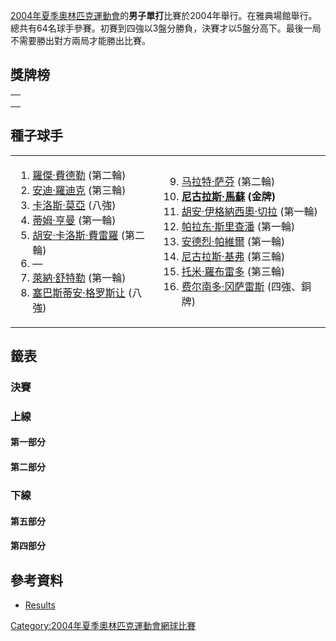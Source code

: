 {{main|2004年夏季奧林匹克運動會網球比賽}}

[[2004年夏季奧林匹克運動會|2004年夏季奧林匹克運動會]]的'''男子單打'''比賽於2004年舉行。在雅典場館舉行。總共有64名球手參賽。初賽到四強以3盤分勝負，決賽才以5盤分高下。最後一局不需要勝出對方兩局才能勝出比賽。

== 獎牌榜 ==
{| class="wikitable"
|-
| {{OlympicGoldMedalist|[[尼古拉斯·馬蘇|尼古拉斯·馬蘇]]|CHI|2004 Summer}}
|-
| {{OlympicSilverMedalist|[[馬爾迪·菲什|馬爾迪·菲什]]|USA|2004 Summer}}
|-
| {{OlympicBronzeMedalist|[[费尔南多·冈萨雷斯|费尔南多·冈萨雷斯]]|CHI|2004 Summer}}
|}

== 種子球手 ==
{|
|valign=top|
<ol>
<li> {{flagicon|SUI}} [[羅傑·費德勒|羅傑·費德勒]] (第二輪)</li>
<li> {{flagicon|USA}} [[安迪·羅迪克|安迪·羅迪克]] (第三輪)</li>
<li> {{flagicon|ESP}} [[卡洛斯·莫亞|卡洛斯·莫亞]] (八強)</li>
<li> {{flagicon|GBR}} [[蒂姆·亨曼|蒂姆·亨曼]] (第一輪)</li>
<li> {{flagicon|ESP}} [[胡安·卡洛斯·費雷羅|胡安·卡洛斯·費雷羅]] (第二輪)</li>
<li> —</li>
<li> {{flagicon|GER}} [[萊納·舒特勒|萊納·舒特勒]] (第一輪)</li>
<li> {{flagicon|FRA}} [[塞巴斯蒂安·格罗斯让|塞巴斯蒂安·格罗斯让]] (八強)</li>
</ol>
|valign=top|
<ol start=9>
<li> {{flagicon|RUS}} [[马拉特·萨芬|马拉特·萨芬]] (第二輪)</li>
<li> '''{{flagicon|CHI}} [[尼古拉斯·馬蘇|尼古拉斯·馬蘇]] (金牌)'''</li>
<li> {{flagicon|ARG}} [[胡安·伊格納西奧·切拉|胡安·伊格納西奧·切拉]] (第一輪)</li>
<li> {{flagicon|THA}} [[帕拉东·斯里查潘|帕拉东·斯里查潘]] (第一輪)</li>
<li> {{flagicon|ROM}} [[安德烈·帕維爾|安德烈·帕維爾]] (第一輪)</li>
<li> {{flagicon|GER}} [[尼古拉斯·基弗|尼古拉斯·基弗]] (第三輪)</li>
<li> {{flagicon|ESP}} [[托米·羅布雷多|托米·羅布雷多]] (第三輪)</li>
<li> {{flagicon|CHI}} [[费尔南多·冈萨雷斯|费尔南多·冈萨雷斯]] (四強、銅牌)</li>
</ol>
|}

== 籤表 ==
{{Draw key}}
=== 決賽 ===
{{8TeamBracket-Tennis35-with third
| RD1=八強
| RD2=四強
| RD3=決賽

| team-width=175

| RD1-team1={{flagicon|CZE}} [[托馬什·貝爾迪赫|貝爾迪赫]]
| RD1-seed1= 
| RD1-team2={{flagicon|USA}} '''[[泰勒·丹特|丹特]]'''
| RD1-seed2= 
| RD1-score1-1=4
| RD1-score2-1='''6
| RD1-score1-2=1
| RD1-score2-2='''6
| RD1-team3={{flagicon|ESP}} [[卡洛斯·莫亞|莫亞]]
| RD1-seed3=3
| RD1-team4={{flagicon|CHI}} '''[[尼古拉斯·馬蘇|馬蘇]]'''
| RD1-seed4=10
| RD1-score3-1=2
| RD1-score4-1='''6
| RD1-score3-2=5
| RD1-score4-2='''7
| RD1-team5={{flagicon|USA}} '''[[馬爾迪·菲什|菲什]]
| RD1-seed5= 
| RD1-team6={{flagicon|RUS}} [[米哈伊爾·尤日尼|尤日尼]]
| RD1-seed6= 
| RD1-score5-1='''6
| RD1-score6-1=3
| RD1-score5-2='''6
| RD1-score6-2=4
| RD1-team7={{flagicon|FRA}} [[塞巴斯蒂安·格罗斯让|塞巴斯蒂安·格罗斯让]]
| RD1-seed7=8
| RD1-team8={{flagicon|CHI}} '''[[费尔南多·冈萨雷斯|冈萨雷斯]]'''
| RD1-seed8=16
| RD1-score7-1=2
| RD1-score8-1='''6
| RD1-score7-2='''6
| RD1-score8-2=2
| RD1-score7-3=2
| RD1-score8-3='''6
| RD2-team1={{flagicon|USA}} [[泰勒·丹特|丹特]]
| RD2-seed1= 
| RD2-team2={{flagicon|CHI}} '''[[尼古拉斯·馬蘇|馬蘇]]'''
| RD2-seed2=10
| RD2-score1-1=6<sup>5</sup>
| RD2-score2-1='''7
| RD2-score1-2=1
| RD2-score2-2='''6
| RD2-team3={{flagicon|USA}} '''[[馬爾迪·菲什|菲什]]'''
| RD2-seed3= 
| RD2-team4={{flagicon|CHI}} [[费尔南多·冈萨雷斯|冈萨雷斯]]
| RD2-seed4=16
| RD2-score3-1=3
| RD2-score4-1='''6
| RD2-score3-2='''6
| RD2-score4-2=3
| RD2-score3-3='''6
| RD2-score4-3=4
| RD3-team1={{flagicon|CHI}} '''[[尼古拉斯·馬蘇|馬蘇]]'''
| RD3-seed1=10
| RD3-team2={{flagicon|USA}} [[馬爾迪·菲什|菲什]]
| RD3-seed2= 
| RD3-score1-1='''6
| RD3-score2-1=3
| RD3-score1-2=3
| RD3-score2-2='''6'''
| RD3-score1-3=2
| RD3-score2-3='''6'''
| RD3-score1-4='''6
| RD3-score2-4=3
| RD3-score1-5='''6'''
| RD3-score2-5=4

| 3rd-team1={{flagicon|USA}} [[泰勒·丹特|丹特]]
| 3rd-seed1= 
| 3rd-team2={{flagicon|CHI}} '''[[费尔南多·冈萨雷斯|冈萨雷斯]]
| 3rd-seed2=16
| 3rd-score1-1=4
| 3rd-score2-1='''6
| 3rd-score1-2='''6
| 3rd-score2-2=2
| 3rd-score1-3=14
| 3rd-score2-3='''16
}}

=== 上線 ===
==== 第一部分 ====
{{16TeamBracket-Compact-Tennis3-Byes
| RD1=第一輪
| RD2=第二輪
| RD3=第三輪
| RD4=八強
| RD1-seed01=1
| RD1-team01={{flagicon|SUI}} '''[[羅傑·費德勒|費德勒]]
| RD1-score01-1='''6
| RD1-score01-2=5
| RD1-score01-3='''6
| RD1-seed02=
| RD1-team02={{flagicon|RUS}} [[尼古莱·达维登科|达维登科]]
| RD1-score02-1=3
| RD1-score02-2='''7
| RD1-score02-3=1

| RD1-seed03=
| RD1-team03={{flagicon|CZE}} '''[[托馬什·貝爾迪赫|貝爾迪赫]]
| RD1-score03-1='''6
| RD1-score03-2='''7
| RD1-score03-3=
| RD1-seed04=
| RD1-team04={{flagicon|GER}} [[佛羅里恩·梅爾|梅爾]]
| RD1-score04-1=3
| RD1-score04-2=5
| RD1-score04-3=

| RD1-seed05=
| RD1-team05={{flagicon|FRA}} '''[[法布里斯·桑托羅|桑托羅]]
| RD1-score05-1='''6
| RD1-score05-2='''6
| RD1-score05-3=
| RD1-seed06=
| RD1-team06={{flagicon|ITA}} [[菲利波·沃蘭德里|沃蘭德里]]
| RD1-score06-1=1
| RD1-score06-2=2
| RD1-score06-3=

| RD1-seed07=
| RD1-team07={{flagicon|ALG}} [[Lamine_Ouahab|L Ouahab]]
| RD1-score07-1=3
| RD1-score07-2=4
| RD1-score07-3=
| RD1-seed08=15
| RD1-team08={{flagicon|ESP}} '''[[托米·羅布雷多|羅布雷多]]
| RD1-score08-1='''6
| RD1-score08-2='''6
| RD1-score08-3=

| RD1-seed09=12
| RD1-team09={{flagicon|THA}} [[帕拉东·斯里查潘|斯里查潘]]
| RD1-score09-1=2
| RD1-score09-2=3
| RD1-score09-3=
| RD1-seed10=
| RD1-team10={{flagicon|SWE}} '''[[約阿希姆·約翰松|約翰松]]
| RD1-score10-1='''6
| RD1-score10-2='''6
| RD1-score10-3=

| RD1-seed11=
| RD1-team11={{flagicon|ARM}} [[薩爾吉思·薩格西恩|薩格西恩]]
| RD1-score11-1=3
| RD1-score11-2=2
| RD1-score11-3=
| RD1-seed12=
| RD1-team12={{flagicon|CRO}} '''[[伊万·柳比契奇|柳比契奇]]
| RD1-score12-1='''6
| RD1-score12-2='''6
| RD1-score12-3=

| RD1-seed13=
| RD1-team13={{flagicon|SVK}} '''[[多米尼克·赫巴蒂|赫巴蒂]]
| RD1-score13-1='''6
| RD1-score13-2='''6
| RD1-score13-3=
| RD1-seed14=
| RD1-team14={{flagicon|MAR}} [[尤尼斯·艾诺伊|艾诺伊]]
| RD1-score14-1=3
| RD1-score14-2=4
| RD1-score14-3=

| RD1-seed15=
| RD1-team15={{flagicon|USA}} '''[[泰勒·丹特|丹特]]
| RD1-score15-1='''6
| RD1-score15-2=3
| RD1-score15-3='''6
| RD1-seed16=
| RD1-team16={{flagicon|CAN}} [[Frederic_Niemeyer|F Niemeyer]]
| RD1-score16-1=2
| RD1-score16-2='''6
| RD1-score16-3=4

| RD2-seed01=1
| RD2-team01={{flagicon|SUI}} [[羅傑·費德勒|費德勒]]
| RD2-score01-1='''6
| RD2-score01-2=5
| RD2-score01-3=5
| RD2-seed02=
| RD2-team02={{flagicon|CZE}} '''[[托馬什·貝爾迪赫|貝爾迪赫]]
| RD2-score02-1=4
| RD2-score02-2='''7
| RD2-score02-3='''7

| RD2-seed03=
| RD2-team03={{flagicon|FRA}} [[法布里斯·桑托羅|桑托羅]]
| RD2-score03-1='''6
| RD2-score03-2=3
| RD2-score03-3=4
| RD2-seed04=15
| RD2-team04={{flagicon|ESP}} '''[[托米·羅布雷多|羅布雷多]]
| RD2-score04-1=1
| RD2-score04-2='''6
| RD2-score04-3='''6

| RD2-seed05=
| RD2-team05={{flagicon|SWE}} [[約阿希姆·約翰松|約翰松]]
| RD2-score05-1=6<sup>3</sup>
| RD2-score05-2=4
| RD2-score05-3=
| RD2-seed06=
| RD2-team06={{flagicon|CRO}} '''[[伊万·柳比契奇|柳比契奇]]
| RD2-score06-1='''7
| RD2-score06-2='''6
| RD2-score06-3=

| RD2-seed07=
| RD2-team07={{flagicon|SVK}} [[多米尼克·赫巴蒂|赫巴蒂]]
| RD2-score07-1=6<sup>4</sup>
| RD2-score07-2=3
| RD2-score07-3=
| RD2-seed08=
| RD2-team08={{flagicon|USA}} '''[[泰勒·丹特|丹特]]
| RD2-score08-1='''7
| RD2-score08-2='''6
| RD2-score08-3=

| RD3-seed01=
| RD3-team01={{flagicon|CZE}} '''[[托馬什·貝爾迪赫|貝爾迪赫]]
| RD3-score01-1='''7
| RD3-score01-2=4
| RD3-score01-3='''8
| RD3-seed02=15
| RD3-team02={{flagicon|ESP}} [[托米·羅布雷多|羅布雷多]]
| RD3-score02-1=6<sup>2</sup>
| RD3-score02-2='''6
| RD3-score02-3=6

| RD3-seed03=
| RD3-team03={{flagicon|CRO}} [[伊万·柳比契奇|柳比契奇]]
| RD3-score03-1=4
| RD3-score03-2=4
| RD3-score03-3=
| RD3-seed04=
| RD3-team04={{flagicon|USA}} '''[[泰勒·丹特|丹特]]
| RD3-score04-1='''6
| RD3-score04-2='''6
| RD3-score04-3=

| RD4-seed01=
| RD4-team01={{flagicon|CZE}} [[托馬什·貝爾迪赫|貝爾迪赫]]
| RD4-score01-1=4
| RD4-score01-2=1
| RD4-score01-3=
| RD4-seed02=
| RD4-team02={{flagicon|USA}} '''[[泰勒·丹特|丹特]]
| RD4-score02-1='''6
| RD4-score02-2='''6
| RD4-score02-3=
}}

==== 第二部分 ====
{{16TeamBracket-Compact-Tennis3-Byes
| RD1=第一輪
| RD2=第二輪
| RD3=第三輪
| RD4=八強
| RD1-seed01=3
| RD1-team01={{flagicon|ESP}} '''[[卡洛斯·莫亞|莫亞]]
| RD1-score01-1='''7
| RD1-score01-2=6<sup>7</sup>
| RD1-score01-3='''9
| RD1-seed02=
| RD1-team02={{flagicon|SWE}} [[托馬斯·恩奎斯特|恩奎斯特]]
| RD1-score02-1=6<sup>8</sup>
| RD1-score02-2='''7
| RD1-score02-3=7

| RD1-seed03=
| RD1-team03={{flagicon|AUS}} [[馬克·菲利普西斯|菲利普西斯]]
| RD1-score03-1='''6
| RD1-score03-2=0
| RD1-score03-3=1
| RD1-seed04=
| RD1-team04={{flagicon|BEL}} '''[[奧利維埃·羅庫斯|O 羅庫斯]]
| RD1-score04-1=3
| RD1-score04-2='''6
| RD1-score04-3='''6

| RD1-seed05=
| RD1-team05={{flagicon|FRA}} '''[[阿诺·克莱芒|克莱門特]]
| RD1-score05-1='''7
| RD1-score05-2='''6
| RD1-score05-3=
| RD1-seed06=
| RD1-team06={{flagicon|ECU}} [[尼古拉斯·拉潘蒂|拉潘蒂]]
| RD1-score06-1=6<sup>5</sup>
| RD1-score06-2=2
| RD1-score06-3=

| RD1-seed07=
| RD1-team07={{flagicon|CRO}} '''[[伊沃·卡洛維奇|卡洛維奇]]
| RD1-score07-1='''6
| RD1-score07-2=6<sup>10</sup>
| RD1-score07-3='''6
| RD1-seed08=13
| RD1-team08={{flagicon|ROU}} [[安德烈·帕維爾|帕維爾]]
| RD1-score08-1=4
| RD1-score08-2='''7
| RD1-score08-3=2

| RD1-seed09=10
| RD1-team09={{flagicon|CHI}} '''[[尼古拉斯·馬蘇|馬蘇]]
| RD1-score09-1='''6
| RD1-score09-2=5
| RD1-score09-3='''6
| RD1-seed10=
| RD1-team10={{flagicon|BRA}} [[古斯塔沃·库尔滕|库尔滕]]
| RD1-score10-1=3
| RD1-score10-2='''7
| RD1-score10-3=4

| RD1-seed11=
| RD1-team11={{flagicon|AUT}} [[于爾根·梅爾策|梅爾策]]
| RD1-score11-1=0
| RD1-score11-2=1
| RD1-score11-3=
| RD1-seed12=
| RD1-team12={{flagicon|USA}} '''[[文斯·斯佩迪亞|斯佩迪亞]]
| RD1-score12-1='''6
| RD1-score12-2='''6
| RD1-score12-3=

| RD1-seed13=
| RD1-team13={{flagicon|ARG}} '''[[阿古斯丁·卡萊里|卡萊里]]
| RD1-score13-1=2
| RD1-score13-2='''6
| RD1-score13-3='''8
| RD1-seed14=
| RD1-team14={{flagicon|SVK}} [[卡洛爾·貝克爾|貝克]]
| RD1-score14-1='''6
| RD1-score14-2=3
| RD1-score14-3=6

| RD1-seed15=
| RD1-team15={{flagicon|RUS}} '''[[伊戈爾·安德烈耶夫|安德烈耶夫]]
| RD1-score15-1=6<sup>5</sup>
| RD1-score15-2='''7
| RD1-score15-3='''6
| RD1-seed16=7
| RD1-team16={{flagicon|GER}} [[萊納·舒特勒|舒特勒]]
| RD1-score16-1='''7
| RD1-score16-2=6<sup>2</sup>
| RD1-score16-3=2

| RD2-seed01=3
| RD2-team01={{flagicon|ESP}} '''[[卡洛斯·莫亞|莫亞]]
| RD2-score01-1='''6
| RD2-score01-2='''7
| RD2-score01-3=
| RD2-seed02=
| RD2-team02={{flagicon|BEL}} [[奧利維埃·羅庫斯|O 羅庫斯]]
| RD2-score02-1=0
| RD2-score02-2=6<sup>3</sup>
| RD2-score02-3=

| RD2-seed03=
| RD2-team03={{flagicon|FRA}} [[阿诺·克莱芒|克莱門特]]
| RD2-score03-1=6<sup>4</sup>
| RD2-score03-2='''6
| RD2-score03-3=4
| RD2-seed04=
| RD2-team04={{flagicon|CRO}} '''[[伊沃·卡洛維奇|卡洛維奇]]
| RD2-score04-1='''7
| RD2-score04-2=4
| RD2-score04-3='''6

| RD2-seed05=10
| RD2-team05={{flagicon|CHI}} '''[[尼古拉斯·馬蘇|馬蘇]]
| RD2-score05-1='''7
| RD2-score05-2='''6
| RD2-score05-3=
| RD2-seed06=
| RD2-team06={{flagicon|USA}} [[文斯·斯佩迪亞|斯佩迪亞]]
| RD2-score06-1=6<sup>3</sup>
| RD2-score06-2=2
| RD2-score06-3=

| RD2-seed07=
| RD2-team07={{flagicon|ARG}} [[阿古斯丁·卡萊里|卡萊里]]
| RD2-score07-1=W
| RD2-score07-2=/
| RD2-score07-3=O
| RD2-seed08=
| RD2-team08={{flagicon|RUS}} '''[[伊戈爾·安德烈耶夫|安德烈耶夫]]
| RD2-score08-1=
| RD2-score08-2=
| RD2-score08-3=

| RD3-seed01=3
| RD3-team01={{flagicon|ESP}} '''[[卡洛斯·莫亞|莫亞]]
| RD3-score01-1=4
| RD3-score01-2='''7
| RD3-score01-3='''6
| RD3-seed02=
| RD3-team02={{flagicon|CRO}} [[伊沃·卡洛維奇|卡洛維奇]]
| RD3-score02-1='''6
| RD3-score02-2=6<sup>3</sup>
| RD3-score02-3=4

| RD3-seed03=10
| RD3-team03={{flagicon|CHI}} '''[[尼古拉斯·馬蘇|馬蘇]]
| RD3-score03-1='''6
| RD3-score03-2=6<sup>4</sup>
| RD3-score03-3='''6
| RD3-seed04=
| RD3-team04={{flagicon|RUS}} [[伊戈爾·安德烈耶夫|安德烈耶夫]]
| RD3-score04-1=3
| RD3-score04-2='''7
| RD3-score04-3=4

| RD4-seed01=3
| RD4-team01={{flagicon|ESP}} [[卡洛斯·莫亞|莫亞]]
| RD4-score01-1=2
| RD4-score01-2=5
| RD4-score01-3=
| RD4-seed02=10
| RD4-team02={{flagicon|CHI}} '''[[尼古拉斯·馬蘇|馬蘇]]
| RD4-score02-1='''6
| RD4-score02-2='''7
| RD4-score02-3=
}}

=== 下線 ===
==== 第五部分 ====
{{16TeamBracket-Compact-Tennis3-Byes
| RD1=第一輪
| RD2=第二輪
| RD3=第三輪
| RD4=八強
| RD1-seed01=5
| RD1-team01={{flagicon|ESP}} '''[[胡安·卡洛斯·費雷羅|費雷羅]]
| RD1-score01-1='''6
| RD1-score01-2='''6
| RD1-score01-3=
| RD1-seed02=
| RD1-team02={{flagicon|MAR}} [[希沙姆·阿拉齊|阿拉齊]]
| RD1-score02-1=3
| RD1-score02-2=1
| RD1-score02-3=

| RD1-seed03=
| RD1-team03={{flagicon|USA}} '''[[馬爾迪·菲什|菲什]]
| RD1-score03-1='''7
| RD1-score03-2=1
| RD1-score03-3=
| RD1-seed04=
| RD1-team04={{flagicon|SWE}} [[約納斯·比約克曼|比約克曼]]
| RD1-score04-1=6<sup>7</sup>
| RD1-score04-2=0
| RD1-score04-3=r

| RD1-seed05=
| RD1-team05={{flagicon|FIN}} '''[[亞爾科·涅米寧|涅米寧]]
| RD1-score05-1='''6
| RD1-score05-2='''6
| RD1-score05-3=
| RD1-seed06=
| RD1-team06={{flagicon|TPE}} [[盧彥勳|盧]]
| RD1-score06-1=3
| RD1-score06-2=3
| RD1-score06-3=

| RD1-seed07=
| RD1-team07={{flagicon|BLR}} '''[[马克斯·米尔内|米尔内]]
| RD1-score07-1=3
| RD1-score07-2='''7
| RD1-score07-3='''6
| RD1-seed08=11
| RD1-team08={{flagicon|ARG}} [[胡安·伊格納西奧·切拉|切拉]]
| RD1-score08-1='''6
| RD1-score08-2=6<sup>0</sup>
| RD1-score08-3=4

| RD1-seed09=14
| RD1-team09={{flagicon|GER}} '''[[尼古拉斯·基弗|基弗]]
| RD1-score09-1='''6
| RD1-score09-2='''6
| RD1-score09-3=
| RD1-seed10=
| RD1-team10={{flagicon|BLR}} [[Vladimir_Voltchkov|V Voltchkov]]
| RD1-score10-1=2
| RD1-score10-2=4
| RD1-score10-3=

| RD1-seed11=
| RD1-team11={{flagicon|FRA}} [[Gregory_Carraz|G Carraz]]
| RD1-score11-1='''7
| RD1-score11-2=6<sup>5</sup>
| RD1-score11-3=5
| RD1-seed12=
| RD1-team12={{flagicon|CYP}} '''[[马科斯·巴格达蒂斯|巴格达蒂斯]]
| RD1-score12-1=5
| RD1-score12-2='''7
| RD1-score12-3='''7

| RD1-seed13=
| RD1-team13={{flagicon|RUS}} '''[[米哈伊爾·尤日尼|尤日尼]]
| RD1-score13-1='''6
| RD1-score13-2='''6
| RD1-score13-3=
| RD1-seed14=
| RD1-team14={{flagicon|BEL}} [[克薩維埃·馬利斯|馬利斯]]
| RD1-score14-1=2
| RD1-score14-2=2
| RD1-score14-3=

| RD1-seed15=
| RD1-team15={{flagicon|CZE}} '''[[伊里·諾瓦克|諾瓦克]]
| RD1-score15-1='''6
| RD1-score15-2='''6
| RD1-score15-3=
| RD1-seed16=4
| RD1-team16={{flagicon|GBR}} [[蒂姆·亨曼|亨曼]]
| RD1-score16-1=3
| RD1-score16-2=3
| RD1-score16-3=

| RD2-seed01=5
| RD2-team01={{flagicon|ESP}} [[胡安·卡洛斯·費雷羅|費雷羅]]
| RD2-score01-1='''6
| RD2-score01-2=6<sup>5</sup>
| RD2-score01-3=4
| RD2-seed02=
| RD2-team02={{flagicon|USA}} '''[[馬爾迪·菲什|菲什]]
| RD2-score02-1=4
| RD2-score02-2='''7
| RD2-score02-3='''6

| RD2-seed03=
| RD2-team03={{flagicon|FIN}} [[亞爾科·涅米寧|涅米寧]]
| RD2-score03-1=3
| RD2-score03-2=4
| RD2-score03-3=
| RD2-seed04=
| RD2-team04={{flagicon|BLR}} '''[[马克斯·米尔内|米尔内]]
| RD2-score04-1='''6
| RD2-score04-2='''6
| RD2-score04-3=

| RD2-seed05=14
| RD2-team05={{flagicon|GER}} '''[[尼古拉斯·基弗|基弗]]
| RD2-score05-1='''6
| RD2-score05-2=3
| RD2-score05-3='''6
| RD2-seed06=
| RD2-team06={{flagicon|CYP}} [[马科斯·巴格达蒂斯|巴格达蒂斯]]
| RD2-score06-1=2
| RD2-score06-2='''6
| RD2-score06-3=3

| RD2-seed07=
| RD2-team07={{flagicon|RUS}} '''[[米哈伊爾·尤日尼|尤日尼]]
| RD2-score07-1='''6
| RD2-score07-2='''6
| RD2-score07-3=
| RD2-seed08=
| RD2-team08={{flagicon|CZE}} [[伊里·諾瓦克|諾瓦克]]
| RD2-score08-1=4
| RD2-score08-2=3
| RD2-score08-3=

| RD3-seed01=
| RD3-team01={{flagicon|USA}} '''[[馬爾迪·菲什|菲什]]
| RD3-score01-1='''6
| RD3-score01-2=4
| RD3-score01-3='''6
| RD3-seed02=
| RD3-team02={{flagicon|BLR}} [[马克斯·米尔内|米尔内]]
| RD3-score02-1=3
| RD3-score02-2='''6
| RD3-score02-3=1

| RD3-seed03=14
| RD3-team03={{flagicon|GER}} [[尼古拉斯·基弗|基弗]]
| RD3-score03-1=3
| RD3-score03-2='''6
| RD3-score03-3=2
| RD3-seed04=
| RD3-team04={{flagicon|RUS}} '''[[米哈伊爾·尤日尼|尤日尼]]
| RD3-score04-1='''6
| RD3-score04-2=2
| RD3-score04-3='''6

| RD4-seed01=
| RD4-team01={{flagicon|USA}} '''[[馬爾迪·菲什|菲什]]
| RD4-score01-1='''6
| RD4-score01-2='''6
| RD4-score01-3=
| RD4-seed02=
| RD4-team02={{flagicon|RUS}} [[米哈伊爾·尤日尼|尤日尼]]
| RD4-score02-1=3
| RD4-score02-2=4
| RD4-score02-3=
}}

==== 第四部分 ====
{{16TeamBracket-Compact-Tennis3-Byes
| RD1=第一輪
| RD2=第二輪
| RD3=第三輪
| RD4=八強
| RD1-seed01=8
| RD1-team01={{flagicon|FRA}} '''[[塞巴斯蒂安·格罗斯让|格罗斯让]]
| RD1-score01-1='''6
| RD1-score01-2='''7
| RD1-score01-3=
| RD1-seed02=
| RD1-team02={{flagicon|PER}} [[路易斯·奧爾納|奧爾納]]
| RD1-score02-1=2
| RD1-score02-2=5
| RD1-score02-3=

| RD1-seed03=
| RD1-team03={{flagicon|ROU}} [[維克托·哈內斯庫|哈內斯庫]]
| RD1-score03-1=4
| RD1-score03-2=6<sup>4</sup>
| RD1-score03-3=
| RD1-seed04=
| RD1-team04={{flagicon|AUS}} '''[[Wayne_Arthurs_(tennis)|W Arthurs]]
| RD1-score04-1='''6
| RD1-score04-2='''7
| RD1-score04-3=

| RD1-seed05=
| RD1-team05={{flagicon|SWE}} [[羅賓·索德靈|索德靈]]
| RD1-score05-1=3
| RD1-score05-2='''6
| RD1-score05-3=4
| RD1-seed06=
| RD1-team06={{flagicon|ESP}} '''[[費利西亞諾·洛佩斯|洛佩斯]]
| RD1-score06-1='''6
| RD1-score06-2=3
| RD1-score06-3='''6

| RD1-seed07=
| RD1-team07={{flagicon|SVK}} [[卡罗尔·库切拉|库切拉]]
| RD1-score07-1=0
| RD1-score07-2=4
| RD1-score07-3=
| RD1-seed08=9
| RD1-team08={{flagicon|RUS}} '''[[马拉特·萨芬|萨芬]]
| RD1-score08-1='''6
| RD1-score08-2='''6
| RD1-score08-3=

| RD1-seed09=16
| RD1-team09={{flagicon|CHI}} '''[[费尔南多·冈萨雷斯|冈萨雷斯]]
| RD1-score09-1='''7
| RD1-score09-2='''6
| RD1-score09-3=
| RD1-seed10=
| RD1-team10={{flagicon|GRE}} [[Konstantinos_Economidis|K Economidis]]
| RD1-score10-1=6<sup>2</sup>
| RD1-score10-2=2
| RD1-score10-3=

| RD1-seed11=
| RD1-team11={{flagicon|ARG}} [[Mariano_Zabaleta|M Zabaleta]]
| RD1-score11-1='''6
| RD1-score11-2=3
| RD1-score11-3=2
| RD1-seed12=
| RD1-team12={{flagicon|KOR}} '''[[李亨澤|李]]
| RD1-score12-1=4
| RD1-score12-2='''6
| RD1-score12-3='''6

| RD1-seed13=
| RD1-team13={{flagicon|CRO}} [[馬里奧·安契奇|安契奇]]
| RD1-score13-1=1
| RD1-score13-2=5
| RD1-score13-3=
| RD1-seed14=
| RD1-team14={{flagicon|GER}} '''[[托米·哈斯|哈斯]]
| RD1-score14-1='''6
| RD1-score14-2='''7
| RD1-score14-3=

| RD1-seed15=
| RD1-team15={{flagicon|BRA}} [[Flavio_Saretta|F Saretta]]
| RD1-score15-1=3
| RD1-score15-2=6<sup>4</sup>
| RD1-score15-3=
| RD1-seed16=2
| RD1-team16={{flagicon|USA}} '''[[安迪·羅迪克|羅迪克]]
| RD1-score16-1='''6
| RD1-score16-2='''7
| RD1-score16-3=

| RD2-seed01=8
| RD2-team01={{flagicon|FRA}} '''[[塞巴斯蒂安·格罗斯让|格罗斯让]]
| RD2-score01-1='''7
| RD2-score01-2='''6
| RD2-score01-3=
| RD2-seed02=
| RD2-team02={{flagicon|AUS}} [[Wayne_Arthurs_(tennis)|W Arthurs]]
| RD2-score02-1=6<sup>2</sup>
| RD2-score02-2=3
| RD2-score02-3=

| RD2-seed03=
| RD2-team03={{flagicon|ESP}} '''[[費利西亞諾·洛佩斯|洛佩斯]]
| RD2-score03-1='''7
| RD2-score03-2='''6
| RD2-score03-3=
| RD2-seed04=9
| RD2-team04={{flagicon|RUS}} [[马拉特·萨芬|萨芬]]
| RD2-score04-1=6<sup>4</sup>
| RD2-score04-2=3
| RD2-score04-3=

| RD2-seed05=16
| RD2-team05={{flagicon|CHI}} '''[[费尔南多·冈萨雷斯|冈萨雷斯]]
| RD2-score05-1='''7
| RD2-score05-2='''6
| RD2-score05-3=
| RD2-seed06=
| RD2-team06={{flagicon|KOR}} [[李亨澤|李]]
| RD2-score06-1=5
| RD2-score06-2=2
| RD2-score06-3=

| RD2-seed07=
| RD2-team07={{flagicon|GER}} [[托米·哈斯|哈斯]]
| RD2-score07-1='''6
| RD2-score07-2=3
| RD2-score07-3=7
| RD2-seed08=2
| RD2-team08={{flagicon|USA}} '''[[安迪·羅迪克|羅迪克]]
| RD2-score08-1=4
| RD2-score08-2='''6
| RD2-score08-3='''9

| RD3-seed01=8
| RD3-team01={{flagicon|FRA}} '''[[塞巴斯蒂安·格罗斯让|格罗斯让]]
| RD3-score01-1=6<sup>4</sup>
| RD3-score01-2='''6
| RD3-score01-3='''6
| RD3-seed02=
| RD3-team02={{flagicon|ESP}} [[費利西亞諾·洛佩斯|洛佩斯]]
| RD3-score02-1='''7
| RD3-score02-2=4
| RD3-score02-3=0

| RD3-seed03=16
| RD3-team03={{flagicon|CHI}} '''[[费尔南多·冈萨雷斯|冈萨雷斯]]
| RD3-score03-1='''6
| RD3-score03-2='''6
| RD3-score03-3=
| RD3-seed04=2
| RD3-team04={{flagicon|USA}} [[安迪·羅迪克|羅迪克]]
| RD3-score04-1=4
| RD3-score04-2=4
| RD3-score04-3=

| RD4-seed01=8
| RD4-team01={{flagicon|FRA}} [[塞巴斯蒂安·格罗斯让|格罗斯让]]
| RD4-score01-1=2
| RD4-score01-2='''6
| RD4-score01-3=4
| RD4-seed02=16
| RD4-team02={{flagicon|CHI}} '''[[费尔南多·冈萨雷斯|冈萨雷斯]]
| RD4-score02-1='''6
| RD4-score02-2=2
| RD4-score02-3='''6
}}

== 參考資料 ==
* [http://www.itftennis.com/olympics/drawsheets/printabledrawsheet.asp?event=1100058330 Results]{{Wayback|url=http://www.itftennis.com/olympics/drawsheets/printabledrawsheet.asp?event=1100058330 |date=20110527173413 }}

[[Category:2004年夏季奧林匹克運動會網球比賽|Category:2004年夏季奧林匹克運動會網球比賽]]